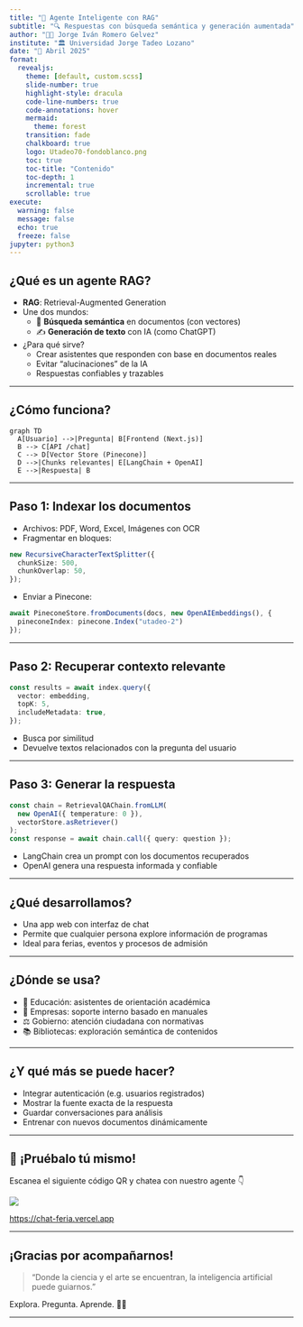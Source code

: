 ```yaml
---
title: "🤖 Agente Inteligente con RAG"
subtitle: "🔍 Respuestas con búsqueda semántica y generación aumentada"
author: "👨‍🏫 Jorge Iván Romero Gelvez"
institute: "🏛️ Universidad Jorge Tadeo Lozano"
date: "📅 Abril 2025"
format: 
  revealjs: 
    theme: [default, custom.scss]
    slide-number: true
    highlight-style: dracula
    code-line-numbers: true
    code-annotations: hover
    mermaid:
      theme: forest
    transition: fade
    chalkboard: true
    logo: Utadeo70-fondoblanco.png
    toc: true
    toc-title: "Contenido"
    toc-depth: 1
    incremental: true
    scrollable: true
execute: 
  warning: false
  message: false
  echo: true
  freeze: false
jupyter: python3
---
```


## ¿Qué es un agente RAG?

- **RAG**: Retrieval-Augmented Generation
- Une dos mundos:
  - 🔎 **Búsqueda semántica** en documentos (con vectores)
  - ✍️ **Generación de texto** con IA (como ChatGPT)
- ¿Para qué sirve?
  - Crear asistentes que responden con base en documentos reales
  - Evitar "alucinaciones" de la IA
  - Respuestas confiables y trazables

---

## ¿Cómo funciona?

```mermaid
graph TD
  A[Usuario] -->|Pregunta| B[Frontend (Next.js)]
  B --> C[API /chat]
  C --> D[Vector Store (Pinecone)]
  D -->|Chunks relevantes| E[LangChain + OpenAI]
  E -->|Respuesta| B
```

---

## Paso 1: Indexar los documentos

- Archivos: PDF, Word, Excel, Imágenes con OCR
- Fragmentar en bloques:

```ts
new RecursiveCharacterTextSplitter({
  chunkSize: 500,
  chunkOverlap: 50,
});
```

- Enviar a Pinecone:

```ts
await PineconeStore.fromDocuments(docs, new OpenAIEmbeddings(), {
  pineconeIndex: pinecone.Index("utadeo-2")
});
```

---

## Paso 2: Recuperar contexto relevante

```ts
const results = await index.query({
  vector: embedding,
  topK: 5,
  includeMetadata: true,
});
```

- Busca por similitud
- Devuelve textos relacionados con la pregunta del usuario

---

## Paso 3: Generar la respuesta

```ts
const chain = RetrievalQAChain.fromLLM(
  new OpenAI({ temperature: 0 }),
  vectorStore.asRetriever()
);
const response = await chain.call({ query: question });
```

- LangChain crea un prompt con los documentos recuperados
- OpenAI genera una respuesta informada y confiable

---

## ¿Qué desarrollamos?

- Una app web con interfaz de chat
- Permite que cualquier persona explore información de programas
- Ideal para ferias, eventos y procesos de admisión

---

## ¿Dónde se usa?

- 🏫 Educación: asistentes de orientación académica
- 🏢 Empresas: soporte interno basado en manuales
- ⚖️ Gobierno: atención ciudadana con normativas
- 📚 Bibliotecas: exploración semántica de contenidos

---

## ¿Y qué más se puede hacer?

- Integrar autenticación (e.g. usuarios registrados)
- Mostrar la fuente exacta de la respuesta
- Guardar conversaciones para análisis
- Entrenar con nuevos documentos dinámicamente

---

## 🚀 ¡Pruébalo tú mismo!

Escanea el siguiente código QR y chatea con nuestro agente 👇

![](https://api.qrserver.com/v1/create-qr-code/?data=https://chat-feria.vercel.app/&size=200x200)

[https://chat-feria.vercel.app](https://chat-feria.vercel.app)

---

## ¡Gracias por acompañarnos!

> "Donde la ciencia y el arte se encuentran, la inteligencia artificial puede guiarnos."

Explora. Pregunta. Aprende. 🤖💡


---
